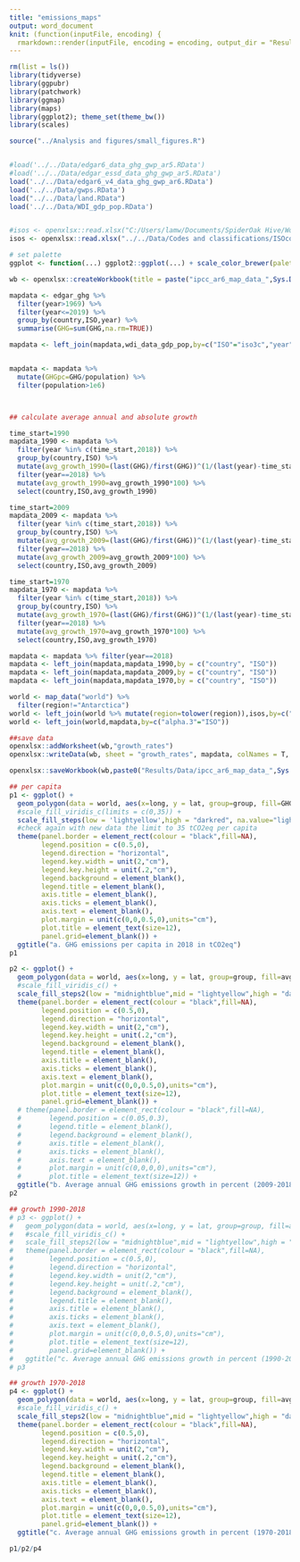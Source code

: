 ```yaml
---
title: "emissions_maps"
output: word_document
knit: (function(inputFile, encoding) {
  rmarkdown::render(inputFile, encoding = encoding, output_dir = "Results") })
---
```


```r

rm(list = ls())
library(tidyverse)
library(ggpubr)
library(patchwork)
library(ggmap)
library(maps)
library(ggplot2); theme_set(theme_bw())
library(scales)

source("../Analysis and figures/small_figures.R")


#load('../../Data/edgar6_data_ghg_gwp_ar5.RData')
#load('../../Data/edgar_essd_data_ghg_gwp_ar5.RData')
load('../../Data/edgar6_v4_data_ghg_gwp_ar6.RData')
load('../../Data/gwps.RData')
load("../../Data/land.RData")
load('../../Data/WDI_gdp_pop.RData')


#isos <- openxlsx::read.xlsx("C:/Users/lamw/Documents/SpiderOak Hive/Work/Code/R/.Place names and codes/output/ISOcodes.xlsx","alternative_names")
isos <- openxlsx::read.xlsx("../../Data/Codes and classifications/ISOcodes.xlsx","alternative_names")

# set palette
ggplot <- function(...) ggplot2::ggplot(...) + scale_color_brewer(palette="Set2") + scale_fill_brewer(palette="Set2")

wb <- openxlsx::createWorkbook(title = paste("ipcc_ar6_map_data_",Sys.Date()))

```




```r


mapdata <- edgar_ghg %>% 
  filter(year>1969) %>% 
  filter(year<=2019) %>%
  group_by(country,ISO,year) %>% 
  summarise(GHG=sum(GHG,na.rm=TRUE))

mapdata <- left_join(mapdata,wdi_data_gdp_pop,by=c("ISO"="iso3c","year"="year"))


mapdata <- mapdata %>% 
  mutate(GHGpc=GHG/population) %>% 
  filter(population>1e6)



## calculate average annual and absolute growth

time_start=1990
mapdata_1990 <- mapdata %>% 
  filter(year %in% c(time_start,2018)) %>% 
  group_by(country,ISO) %>% 
  mutate(avg_growth_1990=(last(GHG)/first(GHG))^(1/(last(year)-time_start))-1) %>% 
  filter(year==2018) %>% 
  mutate(avg_growth_1990=avg_growth_1990*100) %>% 
  select(country,ISO,avg_growth_1990)

time_start=2009
mapdata_2009 <- mapdata %>% 
  filter(year %in% c(time_start,2018)) %>% 
  group_by(country,ISO) %>% 
  mutate(avg_growth_2009=(last(GHG)/first(GHG))^(1/(last(year)-time_start))-1) %>% 
  filter(year==2018) %>% 
  mutate(avg_growth_2009=avg_growth_2009*100) %>% 
  select(country,ISO,avg_growth_2009)

time_start=1970
mapdata_1970 <- mapdata %>% 
  filter(year %in% c(time_start,2018)) %>% 
  group_by(country,ISO) %>% 
  mutate(avg_growth_1970=(last(GHG)/first(GHG))^(1/(last(year)-time_start))-1) %>% 
  filter(year==2018) %>% 
  mutate(avg_growth_1970=avg_growth_1970*100) %>% 
  select(country,ISO,avg_growth_1970)

mapdata <- mapdata %>% filter(year==2018)
mapdata <- left_join(mapdata,mapdata_1990,by = c("country", "ISO"))
mapdata <- left_join(mapdata,mapdata_2009,by = c("country", "ISO"))
mapdata <- left_join(mapdata,mapdata_1970,by = c("country", "ISO"))

world <- map_data("world") %>% 
  filter(region!="Antarctica")
world <- left_join(world %>% mutate(region=tolower(region)),isos,by=c("region"="alternative.name"))
world <- left_join(world,mapdata,by=c("alpha.3"="ISO"))

##save data
openxlsx::addWorksheet(wb,"growth_rates")
openxlsx::writeData(wb, sheet = "growth_rates", mapdata, colNames = T, rowNames = F)

openxlsx::saveWorkbook(wb,paste0("Results/Data/ipcc_ar6_map_data_",Sys.Date(),".xlsx"),overwrite=T)

```

```r



## per capita
p1 <- ggplot() + 
  geom_polygon(data = world, aes(x=long, y = lat, group=group, fill=GHGpc),color="grey",size=0.25,na.rm=T) + 
  #scale_fill_viridis_c(limits = c(0,35)) +
  scale_fill_steps(low = 'lightyellow',high = "darkred", na.value="lightgrey", limits = c(0,35), breaks=c(5,10,15,20,25,30), oob=squish) +
  #check again with new data the limit to 35 tCO2eq per capita
  theme(panel.border = element_rect(colour = "black",fill=NA),
        legend.position = c(0.5,0),
        legend.direction = "horizontal",
        legend.key.width = unit(2,"cm"),
        legend.key.height = unit(.2,"cm"),
        legend.background = element_blank(),
        legend.title = element_blank(),
        axis.title = element_blank(),
        axis.ticks = element_blank(),
        axis.text = element_blank(),
        plot.margin = unit(c(0,0,0.5,0),units="cm"),
        plot.title = element_text(size=12),
        panel.grid=element_blank()) +
  ggtitle("a. GHG emissions per capita in 2018 in tCO2eq")
p1

p2 <- ggplot() + 
  geom_polygon(data = world, aes(x=long, y = lat, group=group, fill=avg_growth_2009),color="grey",size=0.25,na.rm=T) + 
  #scale_fill_viridis_c() +
  scale_fill_steps2(low = "midnightblue",mid = "lightyellow",high = "darkred", na.value="lightgrey", midpoint=0, breaks=c(-8,-6,-4,-2,0,2,4,6,8), limits=c(-10,10), oob=squish) +
  theme(panel.border = element_rect(colour = "black",fill=NA),
        legend.position = c(0.5,0),
        legend.direction = "horizontal",
        legend.key.width = unit(2,"cm"),
        legend.key.height = unit(.2,"cm"),
        legend.background = element_blank(),
        legend.title = element_blank(),
        axis.title = element_blank(),
        axis.ticks = element_blank(),
        axis.text = element_blank(),
        plot.margin = unit(c(0,0,0.5,0),units="cm"),
        plot.title = element_text(size=12),
        panel.grid=element_blank()) +
  # theme(panel.border = element_rect(colour = "black",fill=NA),
  #       legend.position = c(0.05,0.3),
  #       legend.title = element_blank(),
  #       legend.background = element_blank(),
  #       axis.title = element_blank(),
  #       axis.ticks = element_blank(),
  #       axis.text = element_blank(),
  #       plot.margin = unit(c(0,0,0,0),units="cm"),
  #       plot.title = element_text(size=12)) +
  ggtitle("b. Average annual GHG emissions growth in percent (2009-2018)")
p2

## growth 1990-2018
# p3 <- ggplot() + 
#   geom_polygon(data = world, aes(x=long, y = lat, group=group, fill=avg_growth_1990),color="grey",size=0.25,na.rm=T) + 
#   #scale_fill_viridis_c() +
#   scale_fill_steps2(low = "midnightblue",mid = "lightyellow",high = "darkred", na.value="lightgrey", midpoint=0, breaks=c(-8,-6,-4,-2,0,2,4,6,8), limits=c(-10,10),oob=squish) +
#   theme(panel.border = element_rect(colour = "black",fill=NA),
#         legend.position = c(0.5,0),
#         legend.direction = "horizontal",
#         legend.key.width = unit(2,"cm"),
#         legend.key.height = unit(.2,"cm"),
#         legend.background = element_blank(),
#         legend.title = element_blank(),
#         axis.title = element_blank(),
#         axis.ticks = element_blank(),
#         axis.text = element_blank(),
#         plot.margin = unit(c(0,0,0.5,0),units="cm"),
#         plot.title = element_text(size=12),
#         panel.grid=element_blank()) +
#   ggtitle("c. Average annual GHG emissions growth in percent (1990-2018)")
# p3

## growth 1970-2018
p4 <- ggplot() + 
  geom_polygon(data = world, aes(x=long, y = lat, group=group, fill=avg_growth_1970),color="grey",size=0.25,na.rm=T) + 
  #scale_fill_viridis_c() +
  scale_fill_steps2(low = "midnightblue",mid = "lightyellow",high = "darkred", na.value="lightgrey", midpoint=0, breaks=c(-8,-6,-4,-2,0,2,4,6,8), limits=c(-10,10),oob=squish) +
  theme(panel.border = element_rect(colour = "black",fill=NA),
        legend.position = c(0.5,0),
        legend.direction = "horizontal",
        legend.key.width = unit(2,"cm"),
        legend.key.height = unit(.2,"cm"),
        legend.background = element_blank(),
        legend.title = element_blank(),
        axis.title = element_blank(),
        axis.ticks = element_blank(),
        axis.text = element_blank(),
        plot.margin = unit(c(0,0,0.5,0),units="cm"),
        plot.title = element_text(size=12),
        panel.grid=element_blank()) +
  ggtitle("c. Average annual GHG emissions growth in percent (1970-2018)")

```

```r

p1/p2/p4

```
